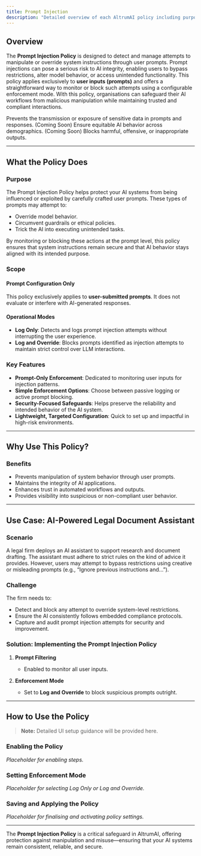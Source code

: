 ```yaml
---
title: Prompt Injection
description: "Detailed overview of each AltrumAI policy including purpose, features, and usage guidance."
---
```


## Overview

The **Prompt Injection Policy** is designed to detect and manage attempts to manipulate or override system instructions through user prompts. Prompt injections can pose a serious risk to AI integrity, enabling users to bypass restrictions, alter model behavior, or access unintended functionality.
This policy applies exclusively to **user inputs (prompts)** and offers a straightforward way to monitor or block such attempts using a configurable enforcement mode. With this policy, organisations can safeguard their AI workflows from malicious manipulation while maintaining trusted and compliant interactions.

<CardGroup cols={2}>
  <Card
    title="Data Privacy"
    icon="lock"
    href="#data-privacy-policy"
  >
    Prevents the transmission or exposure of sensitive data in prompts and responses.
  </Card>
  <Card
    title="Bias & Fairness"
    icon="balance-scale"
    href="#bias-and-fairness-policy"
  >
    (Coming Soon) Ensure equitable AI behavior across demographics.
  </Card>
  <Card
    title="Toxic Content"
    icon="radiation"
    href="#toxic-content-policy"
  >
    (Coming Soon) Blocks harmful, offensive, or inappropriate outputs.
  </Card>
</CardGroup>

---

## What the Policy Does

### Purpose

The Prompt Injection Policy helps protect your AI systems from being influenced or exploited by carefully crafted user prompts. These types of prompts may attempt to:

- Override model behavior.
- Circumvent guardrails or ethical policies.
- Trick the AI into executing unintended tasks.

By monitoring or blocking these actions at the prompt level, this policy ensures that system instructions remain secure and that AI behavior stays aligned with its intended purpose.

### Scope

#### Prompt Configuration Only

This policy exclusively applies to **user-submitted prompts**. It does not evaluate or interfere with AI-generated responses.

#### Operational Modes

- **Log Only**: Detects and logs prompt injection attempts without interrupting the user experience.
- **Log and Override**: Blocks prompts identified as injection attempts to maintain strict control over LLM interactions.

### Key Features

- **Prompt-Only Enforcement**: Dedicated to monitoring user inputs for injection patterns.
- **Simple Enforcement Options**: Choose between passive logging or active prompt blocking.
- **Security-Focused Safeguards**: Helps preserve the reliability and intended behavior of the AI system.
- **Lightweight, Targeted Configuration**: Quick to set up and impactful in high-risk environments.

---

## Why Use This Policy?

### Benefits

- Prevents manipulation of system behavior through user prompts.
- Maintains the integrity of AI applications.
- Enhances trust in automated workflows and outputs.
- Provides visibility into suspicious or non-compliant user behavior.

---

## Use Case: AI-Powered Legal Document Assistant

### Scenario

A legal firm deploys an AI assistant to support research and document drafting. The assistant must adhere to strict rules on the kind of advice it provides. However, users may attempt to bypass restrictions using creative or misleading prompts (e.g., “Ignore previous instructions and…”).

### Challenge

The firm needs to:

- Detect and block any attempt to override system-level restrictions.
- Ensure the AI consistently follows embedded compliance protocols.
- Capture and audit prompt injection attempts for security and improvement.

### Solution: Implementing the Prompt Injection Policy

1. **Prompt Filtering**  
   - Enabled to monitor all user inputs.

2. **Enforcement Mode**  
   - Set to **Log and Override** to block suspicious prompts outright.

---

## How to Use the Policy

> **Note:** Detailed UI setup guidance will be provided here.

### Enabling the Policy

*Placeholder for enabling steps.*

### Setting Enforcement Mode

*Placeholder for selecting Log Only or Log and Override.*

### Saving and Applying the Policy

*Placeholder for finalising and activating policy settings.*

---

The **Prompt Injection Policy** is a critical safeguard in AltrumAI, offering protection against manipulation and misuse—ensuring that your AI systems remain consistent, reliable, and secure.
